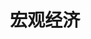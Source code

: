 ---
title: '宏观经济'
openapi: '/api-reference/economy/v1/openapi.yaml GET /economy/v1/macro-economy'
---